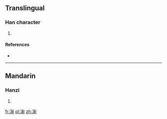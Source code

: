 ==Translingual==

===Han character===
{{Han char|rn=85|rad=水|as=08|sn=11|four=3712<sub>0</sub>|canj=水心火木 (EPFD)}}

# {{defn|Han|sort=水08}}

====References====
* {{Han ref|kx=0629.290|dkj=17641|dj=1032.020|hdz=31657.040|uh=6DD7|ud=28119|bh=D644|bd=54852}}

----

==Mandarin==

===Hanzi===
{{cmn-hanzi|pin=[[jú]] ([[ju2]]), [[shuàng]] ([[shuang4]])|wg=chü<sup>2</sup>, shuang<sup>4</sup>}}

# {{defn|lang=cmn|sort=水08}}

[[fr:淗]]
[[pl:淗]]
[[zh:淗]]